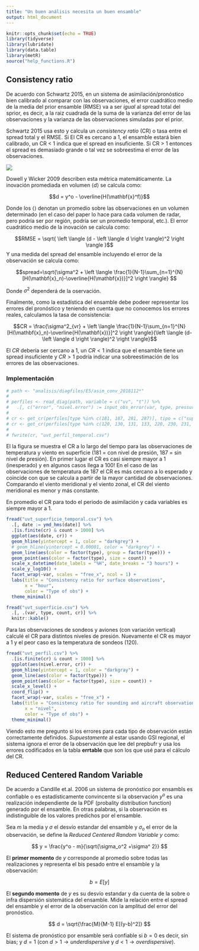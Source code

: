 ```yaml
---
title: "Un buen análisis necesita un buen ensamble"
output: html_document
---
```


```r
knitr::opts_chunk$set(echo = TRUE)
library(tidyverse)
library(lubridate)
library(data.table)
library(metR)
source("help_functions.R")
```

## Consistency ratio

De acuerdo con Schwartz 2015, en un sistema de asimilación/pronóstico bien calibrado al comparar con las observaciones, el error cuadrático medio de la media del prior ensamble (RMSE) va a ser *igual* al spread total del sprior, es decir, a la raiz cuadrada de la suma de la varianza del error de las observaciones y la varianza de las observaciones simuladas por el prior. 

Schwartz 2015 usa esto y calcula un *consistency ratio* (CR) o tasa entre el spread total y el RMSE. Si El CR es cercano a 1, el ensamble estará bien calibrado, un CR < 1 indica que el spread en insuficiente. Si CR > 1 entonces el spread es demasiado grande o tal vez se sobreestima el error de las observaciones.

![](fig/CR_shwartz.png)

Dowell y Wicker 2009 describen esta métrica matemáticamente. La inovación promediada en volumen $\left \langle d \right \rangle$ se calcula como:

$$d = y^o - \overline{H(\mathbf{x}^f)}$$

Donde los $\left \langle  \right \rangle$ denotan un promedio sobre las observaciones en un volumen determinado (en el caso del paper lo hace para cada volumen de radar, pero podría ser por región, podría ser un promedio temporal, etc.). El error cuadrático medio de la inovación se calcula como:

$$RMSE = \sqrt{ \left \langle (d - \left \langle d \right \rangle)^2 \right \rangle }$$
Y una medida del spread del ensamble incluyendo el error de la observación se calcula como:

$$spread=\sqrt{\sigma^2 + \left \langle \frac{1}{N-1}\sum_{n=1}^{N}[H(\mathbf{x}_n)-\overline{H(\mathbf{x})}]^2 \right \rangle} $$

Donde $\sigma^2$ dependerá de la oservación. 

Finalmente, como la estadística del ensamble debe podeer representar los errores del pronóstico y teniendo en cuenta que no conocemos los errores reales, calculamos la tasa de consistencia:

$$CR = \frac{\sigma^2_{vr} + \left \langle \frac{1}{N-1}\sum_{n=1}^{N}[H(\mathbf{x}_n)-\overline{H(\mathbf{x})}]^2 \right \rangle}{\left \langle (d-\left \langle d \right \rangle)^2 \right \rangle}$$

El $CR$ debería ser cercano a 1, un $CR < 1$ indica que el ensamble tiene un spread insuficiente y $CR > 1$ podría indicar una sobreestimación de los errores de las observaciones. 

### Implementación

```r
# path <- "analisis/diagfiles/E5/asim_conv_2018112*"
# 
# perfiles <- read_diag(path, variable = c("uv", "t")) %>% 
#   .[, c("error", "nivel.error") := input_obs_error(var, type, pressure)]
# 
# cr <- get_cr(perfiles[type %in% c(181, 187, 281, 287)], tipo = c("superficie", "temporal"))
# cr <- get_cr(perfiles[type %in% c(120, 130, 131, 133, 220, 230, 231, 233)], tipo = c("perfil", "temporal"))
# 
# fwrite(cr, "uvt_perfil_temporal.csv")
```

El la figura se muestra el CR a lo largo del tiempo para las observaciones de temperatura y viento en superficie (181 = con nivel de presión, 187 = sin nivel de presión). En primer lugar el CR es casi siempre mayor a 1 (inesperado) y en algunos casos llega a 100! En el caso de las observaciones de temperatura de 187 el CR es más cercano a lo esperado y coincide con que se calcula a partir de la mayor cantidad de observaciones. Comparando el viento meridional y el viento zonal, el CR del viento meridional es menor y más constante. 

En promedio el CR para todo el periodo de asimilación y cada variables es siempre mayor a 1.

```r
fread("uvt_superficie_temporal.csv") %>% 
  .[, date := ymd_hms(date)] %>% 
  .[is.finite(cr) & count > 1000] %>% 
  ggplot(aes(date, cr)) +
  geom_hline(yintercept = 1, color = "darkgrey") +
  # geom_hline(yintercept = 0.00001, color = "darkgrey") +
  geom_line(aes(color = factor(type), group = factor(type))) +
  geom_point(aes(color = factor(type), size = count)) +
  scale_x_datetime(date_labels = "%H", date_breaks = "3 hours") +
  scale_y_log10() +
  facet_wrap(~var, scales = "free_x", ncol = 1) +
  labs(title = "Consistency ratio for surface observations",
       x = "hour",
       color = "Type of obs") +
  theme_minimal()

fread("uvt_superficie.csv") %>%
  .[, .(var, type, count, cr)] %>% 
  knitr::kable()
```

Para las observaciones de sondeos y aviones (con variación vertical) calculé el CR para distintos niveles de presión. Nuevamente el CR es mayor a 1 y el peor caso es la temperatura de sondeos (120). 

```r
fread("uvt_perfil.csv") %>% 
  .[is.finite(cr) & count > 1000] %>% 
  ggplot(aes(nivel.error, cr)) +
  geom_hline(yintercept = 1, color = "darkgray") +
  geom_line(aes(color = factor(type))) +
  geom_point(aes(color = factor(type), size = count)) +
  scale_x_level() +
  coord_flip() +
  facet_wrap(~var, scales = "free_x") +
  labs(title = "Consistency ratio for sounding and aircraft observations",
       x = "nivel",
       color = "Type of obs") +
  theme_minimal()
```

Viendo esto me pregunto si los errores para cada tipo de observación están correctamente definidos. *Supuestamente* al estar usando GSI regional, el sistema ignora el error de la observación que lee del prepbufr y usa los errores codificados en la tabla **errtable** que son los que usé para el cálculo del CR. 

## Reduced Centered Random Variable

De acuerdo a Candille et.al. 2006 un sistema de pronóstico por ensambls es confiable o es estadísticamente convincente si la observación $y^o$ es una realización independiente de la PDF (probality distribution function) generado por el ensamble. En otras palabras, si la observación es indistinguible de los valores predichos por el ensamble.

Sea $m$ la media y $\sigma$ el desvío estandar del ensamble y $\sigma_o$ el error de la observación, se define la *Reduced Centered Random Variable* $y$ como:

$$ y = \frac{y^o - m}{\sqrt{\sigma_o^2 +\sigma^ 2}} $$

El **primer momento** de $y$ corresponde al promedio sobre todas las realizaciones y representa el bis pesado entre el ensamble y la observación:

$$ b = E[y] $$

El **segundo momento** de $y$ es su desvío estandar y da cuenta de la sobre o infra dispersión sistemática del ensamble. Mide la relación entre el spread del ensamble y el error de la observación con la amplitud del error del pronóstico. 

$$ d = \sqrt{\frac{M}{M-1} E[(y-b)^2]} $$

El sistema de pronóstico por ensamble será confiable si $b=0$ es decir, sin bias; y $d = 1$ (con $d>1 \rightarrow underdispersive$ y $d<1 \rightarrow overdispersive$).

